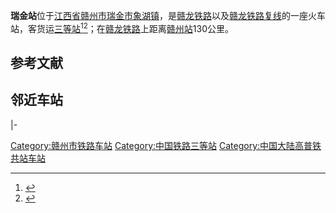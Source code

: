 {{Infobox China railway station
|车站名称= 瑞金站
|图片=File:瑞金站1-3站台和站内正线.jpg
|图片介绍=瑞金站1-3站台和站内正线
|其他名称= 
|车站名称拼音 = Ruijin
|英文名称=Ruijin Railway Station
|车站代码= 35112<ref>{{cite book|title=中华人民共和国铁路车站代码（GB/T 10302-2010）|publisher=中国标准出版社|year=2010|isbn=155066140495|ignore-isbn-error=true|pages=30}}</ref><ref>{{Cite web |url=http://yupiao.info/station/%E7%91%9E%E9%87%91/ |title=瑞金站 车站资料 |access-date=2014-06-21 |archive-date=2016-11-18 |archive-url=https://web.archive.org/web/20161118163845/http://yupiao.info/station/%E7%91%9E%E9%87%91/ |dead-url=no }}</ref>
|电报码= RJG
|拼音码= RJI
|车站类型= 客货运站
|始建时间= 2001年12月8日
|开通运营= 2005年4月1日
|address = [[江西省|江西省]][[赣州市|赣州市]][[瑞金市|瑞金市]][[象湖镇_(瑞金市)|象湖镇]]
|坐标= {{Coord|25|51|57.62|N|116|3|5.27|E|format=dms|display=inline,title|type:railwaystation_region:CN}}
|归属= [[南昌铁路局|南昌铁路局]][[赣州车务段|赣州车务段]]
|使用状态= 使用中
|线路= [[赣龙铁路|赣龙铁路]]<br />[[赣龙铁路复线|赣龙铁路复线]]
|车站等级= [[三等站_(中鐵)|三等站]]
|月台数目= 
|侧式站台=<!--車站島式月臺的數目，此參數可選-->
|岛式站台=<!--車站月臺面的數目，此參數可選-->
|站台面= 
|股道数目 = 
|正线= 
|到发线= 
|其它线= 
|网站=
 }}
'''瑞金站'''位于[[江西省|江西省]][[赣州市|赣州市]][[瑞金市|瑞金市]][[象湖镇_(瑞金市)|象湖镇]]，是[[赣龙铁路|赣龙铁路]]以及[[赣龙铁路复线|赣龙铁路复线]]的一座火车站，客货运[[三等站_(中鐵)|三等站]]<ref>{{cite book |title=中国铁路地图集 |author= |year=2012年2月1日 |publisher=中国铁道出版社 |isbn=978-7-1131-3840-0}}</ref><ref>{{cite book |title=江西省军民两用交通地图册 |author=星球地图出版社 |year=2012 |publisher=星球地图出版社 |isbn=978-7-5471-0205-3}}</ref>；在[[赣龙铁路|赣龙铁路]]上距离[[赣州站|赣州站]]130公里。


== 参考文献 ==
{{Reflist|colwidth=30em}}

== 邻近车站 ==
{{Start rail box|[[中国铁路|中国铁路]]}} 
{{s-inop|[[石门圩站|石门圩]]|{{站|赣州东}}方向}} 
{{s-line|[[赣龙铁路|赣龙铁路]]<br />瑞金站}} 
{{s-inop|[[金峰山站|金峰山]]|{{站|龙岩}}方向}}
|-
{{s-inop|[[会昌北站|会昌北]]|{{站|赣县北}}/{{站|赣县}}方向}} 
{{s-line|[[赣瑞龙铁路|赣瑞龙铁路]]<br />瑞金站}}
{{s-inop|[[长汀南站|长汀南]]|{{站|龙岩}}方向}}
{{End box}} 

{{赣龙铁路}}
{{赣龙铁路复线}}
{{瑞梅铁路}}
{{赣州车务段}}
{{China-rail-stub}}
[[Category:赣州市铁路车站|Category:赣州市铁路车站]]
[[Category:中国铁路三等站|Category:中国铁路三等站]]
[[Category:中国大陆高普铁共站车站|Category:中国大陆高普铁共站车站]]